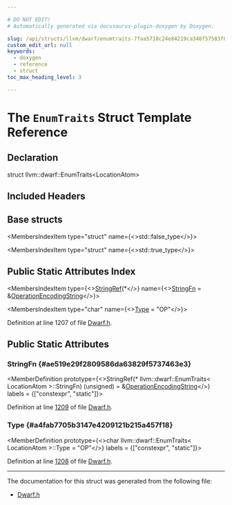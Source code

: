 ```yaml
---

# DO NOT EDIT!
# Automatically generated via docusaurus-plugin-doxygen by Doxygen.

slug: /api/structs/llvm/dwarf/enumtraits-7faa5718c24e84219ca348f57583f6d0
custom_edit_url: null
keywords:
  - doxygen
  - reference
  - struct
toc_max_heading_level: 3

---
```





# The `EnumTraits` Struct Template Reference

<DoxygenPage pluginConfig={pluginConfig}>



## Declaration

<CodeBlock>struct llvm::dwarf::EnumTraits&lt;LocationAtom&gt;</CodeBlock>

## Included Headers

<IncludesList>
<IncludesListItem
  filePath="llvm/BinaryFormat/Dwarf.h"
  permalink="/docs/api/files/include/include/llvm/include/llvm/binaryformat/dwarf-h"
  isLocal="true" />
</IncludesList>

## Base structs

<MembersIndex>

<MembersIndexItem
  type="struct"
  name={<>std::false&#95;type</>}>
</MembersIndexItem>

<MembersIndexItem
  type="struct"
  name={<>std::true&#95;type</>}>
</MembersIndexItem>

</MembersIndex>

## Public Static Attributes Index

<MembersIndex>

<MembersIndexItem
  type={<><a href="/docs/api/classes/llvm/stringref">StringRef</a>(&#42;</>}
  name={<><a href="#ae519e29f2809586da63829f5737463e3">StringFn</a> = &amp;<a href="/docs/api/groups/dwarfconstantsdumping/#gad20f8c5eb7af765400eea967ff2645b3">OperationEncodingString</a></>}>
</MembersIndexItem>

<MembersIndexItem
  type="char"
  name={<><a href="#a4fab7705b3147e4209121b215a457f18">Type</a> = &quot;OP&quot;</>}>
</MembersIndexItem>

</MembersIndex>


Definition at line 1207 of file <a href="/docs/api/files/include/include/llvm/include/llvm/binaryformat/dwarf-h">Dwarf.h</a>.

<SectionDefinition>

## Public Static Attributes

### StringFn {#ae519e29f2809586da63829f5737463e3}

<MemberDefinition
  prototype={<>StringRef(&#42; llvm::dwarf::EnumTraits&lt; LocationAtom &gt;::StringFn) (unsigned) = &amp;<a href="/docs/api/groups/dwarfconstantsdumping/#gad20f8c5eb7af765400eea967ff2645b3">OperationEncodingString</a></>}
  labels = {["constexpr", "static"]}>

Definition at line <a href="/docs/api/files/include/include/llvm/include/llvm/binaryformat/dwarf-h/#l01209">1209</a> of file <a href="/docs/api/files/include/include/llvm/include/llvm/binaryformat/dwarf-h">Dwarf.h</a>.
</MemberDefinition>

### Type {#a4fab7705b3147e4209121b215a457f18}

<MemberDefinition
  prototype={<>char llvm::dwarf::EnumTraits&lt; LocationAtom &gt;::Type = &quot;OP&quot;</>}
  labels = {["constexpr", "static"]}>

Definition at line <a href="/docs/api/files/include/include/llvm/include/llvm/binaryformat/dwarf-h/#l01208">1208</a> of file <a href="/docs/api/files/include/include/llvm/include/llvm/binaryformat/dwarf-h">Dwarf.h</a>.
</MemberDefinition>

</SectionDefinition>

<hr/>

The documentation for this struct was generated from the following file:

<ul>
<li><a href="/docs/api/files/include/include/llvm/include/llvm/binaryformat/dwarf-h">Dwarf.h</a></li>
</ul>

</DoxygenPage>
